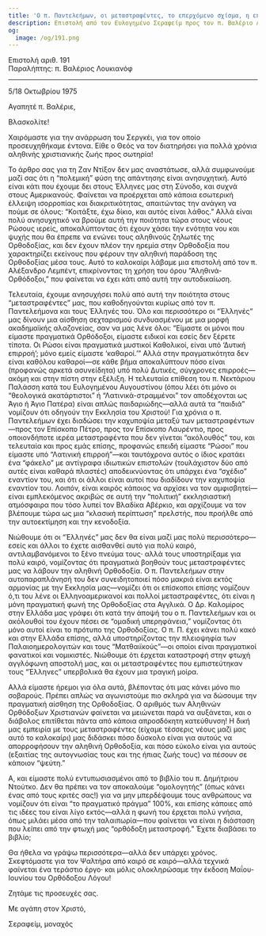 ```yaml
---
title: 'Ο π. Παντελεήμων, οι μεταστραφέντες, το επερχόμενο σχίσμα, η επίθεση στον Ευλογημένο Αυγουστίνο'
description: Επιστολή από τον Ευλογημένο Σεραφείμ προς τον π. Βαλέριο Λουκιανόφ.
og:
  image: /og/191.png
---
```


<div style={{textAlign:'right', fontFamily:'monospace'}}>Επιστολή αριθ. 191</div>
<div style={{textAlign:'left', fontFamily:'monospace'}}>Παραλήπτης: π. Βαλέριος Λουκιανόφ</div>

---

5/18 Οκτωβρίου 1975

Αγαπητέ π. Βαλέριε,

Βλασκολίτε!

Χαιρόμαστε για την ανάρρωση του Σεργκέι, για τον οποίο προσευχηθήκαμε έντονα. Είθε ο Θεός να τον διατηρήσει για πολλά χρόνια αληθινής χριστιανικής ζωής προς σωτηρία!

Το άρθρο σας για τη Ζαν Ντίξον δεν μας αναστάτωσε, αλλά συμφωνούμε μαζί σας ότι η “πολεμική” φύση της απάντησης είναι ανησυχητική. Αυτό είναι κάτι που έχουμε δει στους Έλληνες μας στη Σύνοδο, και συχνά στους Αμερικανούς. Φαίνεται να προέρχεται από κάποια εσωτερική έλλειψη ισορροπίας και διακριτικότητας, απαιτώντας την ανάγκη να πούμε σε όλους: “Κοιτάξτε, έχω δίκιο, και αυτός είναι λάθος.” Αλλά είναι πολύ ανησυχητικό να βρούμε αυτή την ποιότητα τώρα στους νέους Ρώσους ιερείς, αποκαλύπτοντας ότι έχουν χάσει την ενότητα νου και ψυχής που θα έπρεπε να ενώνει τους αληθινούς ζηλωτές της Ορθοδοξίας, και δεν έχουν πλέον την ηρεμία στην Ορθοδοξία που χαρακτηρίζει εκείνους που φέρουν την αληθινή παράδοση της Ορθοδοξίας μέσα τους. Αυτό το καλοκαίρι λάβαμε μια επιστολή από τον π. Αλέξανδρο Λεμπέντ, επικρίνοντας τη χρήση του όρου “Αληθινά-Ορθόδοξοι,” που φαίνεται να έχει κάτι από αυτή την αυτοδικαίωση.

Τελευταία, έχουμε ανησυχήσει πολύ από αυτή την ποιότητα στους “μεταστραφέντες” μας, που καθοδηγούνται κυρίως από τον π. Παντελεήμονα και τους Έλληνές του. Όλο και περισσότερο οι “Έλληνές” μας δίνουν μια αίσθηση σεχταρισμού συνδυασμένου με μια μορφή ακαδημαϊκής αλαζονείας, σαν να μας λένε όλοι: “Είμαστε οι μόνοι που είμαστε πραγματικά Ορθόδοξοι, είμαστε ειδικοί και εσείς δεν ξέρετε τίποτα. Οι Ρώσοι είναι πραγματικά μυστικοί Καθολικοί, είναι υπό ‘Δυτική επιρροή’; μόνο εμείς είμαστε ‘καθαροί.’” Αλλά στην πραγματικότητα δεν είναι καθόλου καθαροί—σε κάθε βήμα αποκαλύπτουν πόσο είναι (προφανώς αρκετά ασυνείδητα) υπό πολύ Δυτικές, σύγχρονες επιρροές—ακόμη και στην πίστη στην εξέλιξη. Η τελευταία επίθεση του π. Νεκτάριου Παλάσση κατά του Ευλογημένου Αυγουστίνου (όπου λέει ότι μόνο οι “θεολογικά ακατάρτιστοι” ή “Λατινικά-στραμμένοι” τον αποδέχονται ως Άγιο ή Άγιο Πατέρα) είναι απλώς παιδαριώδης—αλλά αυτά τα “παιδιά” νομίζουν ότι οδηγούν την Εκκλησία του Χριστού! Για χρόνια ο π. Παντελεήμων έχει διαδώσει την καχυποψία μεταξύ των μεταστραφέντων—προς τον Επίσκοπο Πέτρο, προς τον Επίσκοπο Λαυρέντιο, προς οποιονδήποτε ιερέα μεταστραφέντα που δεν γίνεται “ακόλουθός” του, και τελευταία και προς εμάς επίσης, προφανώς επειδή είμαστε “Ρώσοι” που είμαστε υπό “Λατινική επιρροή”—και ταυτόχρονα αυτός ο ίδιος κρατάει ένα “φάκελο” με αντίγραφα ιδιωτικών επιστολών (τουλάχιστον δύο από αυτές είναι καθαρά πλαστές) αποδεικνύοντας ότι υπάρχει ένα “σχέδιο” εναντίον του, και ότι οι άλλοι είναι αυτοί που διαδίδουν την καχυποψία εναντίον του. Λοιπόν, είναι καιρός κάποιος να αρχίσει να τον αμφισβητεί—είναι εμπλεκόμενος ακριβώς σε αυτή την “πολιτική” εκκλησιαστική ατμόσφαιρα που τόσο λυπεί τον Βλαδίκα Αβέρκιο, και αρχίζουμε να τον βλέπουμε τώρα ως μια “κλασική περίπτωση” πρελστής, που προήλθε από την αυτοεκτίμηση και την κενοδοξία.

Νιώθουμε ότι οι “Έλληνές” μας δεν θα είναι μαζί μας πολύ περισσότερο—εσείς και άλλοι το έχετε αισθανθεί αυτό για πολύ καιρό, αντιλαμβανόμενοι το ξένο πνεύμα τους· αλλά τους υποστηρίξαμε για πολύ καιρό, νομίζοντας ότι πραγματικά βοηθούν τους μεταστραφέντες μας να λάβουν την αληθινή Ορθοδοξία. Ο π. Παντελεήμων στην αυτοπαραπλάνησή του δεν συνειδητοποιεί πόσο μακριά είναι εκτός αρμονίας με την Εκκλησία μας—νομίζει ότι οι επίσκοποι επίσης νομίζουν ό,τι του λένε οι Ελληνοαμερικανοί και πολλοί μεταστραφέντες, ότι είναι η μόνη πραγματική φωνή της Ορθοδοξίας στα Αγγλικά. Ο Δρ. Καλομίρος στην Ελλάδα μας γράφει ότι κατά την άποψή του ο π. Παντελεήμων και οι ακόλουθοί του έχουν πέσει σε “ομαδική υπερηφάνεια,” νομίζοντας ότι μόνο αυτοί είναι το πρότυπο της Ορθοδοξίας. Ο π. Π. έχει κάνει πολύ κακό και στην Ελλάδα επίσης, αλλά υποστηρίζοντας την πλειοψηφία των Παλαιοημερολογιτών και τους “Ματθαιϊκούς”—οι οποίοι είναι πραγματικοί φανατικοί και νομικιστές. Νιώθουμε ότι έρχεται καταστροφή στην φτωχή αγγλόφωνη αποστολή μας, και οι μεταστραφέντες που εμπιστεύτηκαν τους “Έλληνες” υπερβολικά θα έχουν μια τραγική μοίρα.

Αλλά είμαστε ήρεμοι για όλα αυτά, βλέποντας ότι μας κάνει μόνο πιο σοβαρούς. Πρέπει απλώς να αγωνιστούμε πιο σκληρά για να δώσουμε την πραγματική αίσθηση της Ορθοδοξίας. Ο αριθμός των Αληθινών Ορθόδοξων Χριστιανών φαίνεται να μειώνεται παρά να αυξάνεται, και ο διάβολος επιτίθεται πάντα από κάποια απροσδόκητη κατεύθυνση! Η δική μας εμπειρία με τους μεταστραφέντες (είχαμε τέσσερις νέους μαζί μας αυτό το καλοκαίρι) μας διδάσκει πόσο δύσκολο είναι για αυτούς να απορροφήσουν την αληθινή Ορθοδοξία, και πόσο εύκολο είναι για αυτούς (εξαιτίας της αυτογνωσίας τους και της ήπιας ζωής τους) να πέσουν σε κάποιον “ψεύτη.”

Α, και είμαστε πολύ εντυπωσιασμένοι από το βιβλίο του π. Δημήτριου Ντούτκο. Δεν θα πρέπει να τον αποκαλούμε “ομολογητής” (όπως κάνει ένας από τους κριτές σας!) για να μην μπερδέψουμε τους ανθρώπους να νομίζουν ότι είναι “το πραγματικό πράγμα” 100%, και επίσης κάποιες από τις ιδέες του είναι λίγο εκτός—αλλά η φωνή του έρχεται πολύ γνήσια, όπως μιλάει μέσα από την ταλαιπωρία—που φαίνεται να είναι η διάσταση που λείπει από την φτωχή μας “ορθόδοξη μεταστροφή.” Έχετε διαβάσει το βιβλίο;

Θα ήθελα να γράψω περισσότερα—αλλά δεν υπάρχει χρόνος. Σκεφτόμαστε για τον Ψαλτήρα από καιρό σε καιρό—αλλά τεχνικά φαίνεται ένα τεράστιο έργο· και μόλις ολοκληρώσαμε την έκδοση Μαΐου-Ιουνίου του Ορθόδοξου Λόγου!

Ζητάμε τις προσευχές σας.

Με αγάπη στον Χριστό,

Σεραφείμ, μοναχός